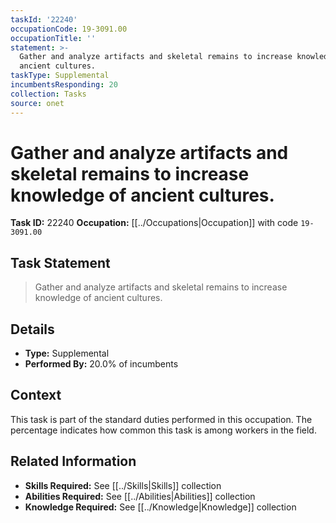 ```yaml
---
taskId: '22240'
occupationCode: 19-3091.00
occupationTitle: ''
statement: >-
  Gather and analyze artifacts and skeletal remains to increase knowledge of
  ancient cultures.
taskType: Supplemental
incumbentsResponding: 20
collection: Tasks
source: onet
---
```

# Gather and analyze artifacts and skeletal remains to increase knowledge of ancient cultures.

**Task ID:** 22240
**Occupation:** [[../Occupations|Occupation]] with code `19-3091.00`

## Task Statement

> Gather and analyze artifacts and skeletal remains to increase knowledge of ancient cultures.

## Details

- **Type:** Supplemental
- **Performed By:** 20.0% of incumbents

## Context

This task is part of the standard duties performed in this occupation. The percentage indicates how common this task is among workers in the field.

## Related Information

- **Skills Required:** See [[../Skills|Skills]] collection
- **Abilities Required:** See [[../Abilities|Abilities]] collection
- **Knowledge Required:** See [[../Knowledge|Knowledge]] collection
